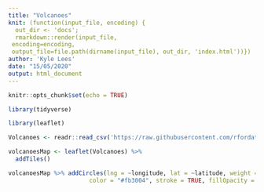 ```yaml
---
title: "Volcanoes"
knit: (function(input_file, encoding) {
  out_dir <- 'docs';
  rmarkdown::render(input_file,
 encoding=encoding,
 output_file=file.path(dirname(input_file), out_dir, 'index.html'))})
author: 'Kyle Lees'
date: "15/05/2020"
output: html_document
---
```


```r
knitr::opts_chunk$set(echo = TRUE)
```

```r
library(tidyverse)
```

```r
library(leaflet)
```

```r
Volcanoes <- readr::read_csv('https://raw.githubusercontent.com/rfordatascience/tidytuesday/master/data/2020/2020-05-12/volcano.csv')
```

```r
volcanoesMap <- leaflet(Volcanoes) %>%
  addTiles()
```

```r
volcanoesMap %>% addCircles(lng = ~longitude, lat = ~latitude, weight = 8, radius = 40, 
                       color = "#fb3004", stroke = TRUE, fillOpacity = 0.8)
```